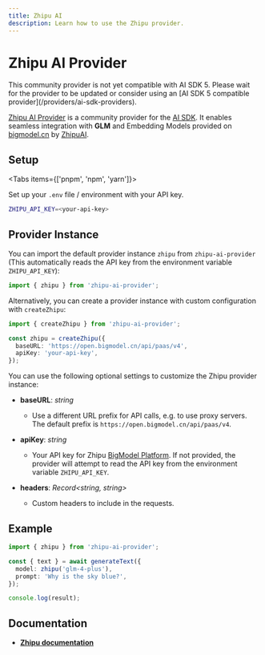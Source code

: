 ```yaml
---
title: Zhipu AI
description: Learn how to use the Zhipu provider.
---
```


# Zhipu AI Provider

<Note type="warning">
  This community provider is not yet compatible with AI SDK 5. Please wait for
  the provider to be updated or consider using an [AI SDK 5 compatible
  provider](/providers/ai-sdk-providers).
</Note>

[Zhipu AI Provider](https://github.com/Xiang-CH/zhipu-ai-provider) is a community provider for the [AI SDK](/). It enables seamless integration with **GLM** and Embedding Models provided on [bigmodel.cn](https://bigmodel.cn/) by [ZhipuAI](https://www.zhipuai.cn/).

## Setup

<Tabs items={['pnpm', 'npm', 'yarn']}>
  <Tab>
    <Snippet text="pnpm add zhipu-ai-provider" dark />
  </Tab>
  <Tab>
    <Snippet text="npm i zhipu-ai-provider" dark />
  </Tab>
  <Tab>
    <Snippet text="yarn add zhipu-ai-provider" dark />
  </Tab>
</Tabs>

Set up your `.env` file / environment with your API key.

```bash
ZHIPU_API_KEY=<your-api-key>
```

## Provider Instance

You can import the default provider instance `zhipu` from `zhipu-ai-provider` (This automatically reads the API key from the environment variable `ZHIPU_API_KEY`):

```ts
import { zhipu } from 'zhipu-ai-provider';
```

Alternatively, you can create a provider instance with custom configuration with `createZhipu`:

```ts
import { createZhipu } from 'zhipu-ai-provider';

const zhipu = createZhipu({
  baseURL: 'https://open.bigmodel.cn/api/paas/v4',
  apiKey: 'your-api-key',
});
```

You can use the following optional settings to customize the Zhipu provider instance:

- **baseURL**: _string_

  - Use a different URL prefix for API calls, e.g. to use proxy servers. The default prefix is `https://open.bigmodel.cn/api/paas/v4`.

- **apiKey**: _string_

  - Your API key for Zhipu [BigModel Platform](https://bigmodel.cn/). If not provided, the provider will attempt to read the API key from the environment variable `ZHIPU_API_KEY`.

- **headers**: _Record\<string, string\>_
  - Custom headers to include in the requests.

## Example

```ts
import { zhipu } from 'zhipu-ai-provider';

const { text } = await generateText({
  model: zhipu('glm-4-plus'),
  prompt: 'Why is the sky blue?',
});

console.log(result);
```

## Documentation

- **[Zhipu documentation](https://bigmodel.cn/dev/welcome)**
